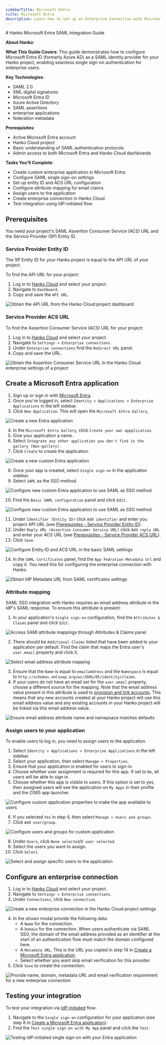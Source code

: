 ```yaml
---
sidebarTitle: Microsoft Entra
title: Microsoft Entra
description: Learn how to set up an Enterprise Connection with Microsoft Entra.
---
```



<div class="hidden">
# Hanko Microsoft Entra SAML Integration Guide

**About Hanko**:
<HankoAbout />

**What This Guide Covers**: This guide demonstrates how to configure Microsoft Entra ID (formerly Azure AD) as a SAML identity provider for your Hanko project, enabling seamless single sign-on authentication for enterprise users.

**Key Technologies**:
- SAML 2.0
- XML digital signatures
- Microsoft Entra ID
- Azure Active Directory
- SAML assertions
- enterprise applications
- federation metadata

**Prerequisites**:
- Active Microsoft Entra account
- Hanko Cloud project
- Basic understanding of SAML authentication protocols
- Admin access to both Microsoft Entra and Hanko Cloud dashboards

**Tasks You'll Complete**: 
- Create custom enterprise application in Microsoft Entra
- Configure SAML single sign-on settings
- Set up entity ID and ACS URL configuration
- Configure attribute mapping for email claims
- Assign users to the application
- Create enterprise connection in Hanko Cloud
- Test integration using IdP-initiated flow
</div>

## Prerequisites

You need your project's SAML Assertion Consumer Service (ACS) URL and the Service Provider (SP) Entity ID.

### Service Provider Entity ID

The SP Entity ID for your Hanko project is equal to the API URL of your project.

To find the API URL for your project:

1. Log in to [Hanko Cloud](https://cloud.hanko.io) and select your project.
2. Navigate to `Dashboard`.
3. Copy and save the `API URL`.

<Frame>
    <img
        src="/images/saml/hanko-console-api-url.png"
        alt="Obtain the API URL from the Hanko Cloud project dashboard"
        width={500}
        style={{ borderRadius: "0.5rem" }}
    />
</Frame>

### Service Provider ACS URL

To find the Assertion Consumer Service (ACS) URL for your project:

1. Log in to [Hanko Cloud](https://cloud.hanko.io) and select your project.
2. Navigate to `Settings > Enterprise connections`.
3. Under `Enterprise connections` find the `Redirect URL` panel.
4. Copy and save the URL.

<Frame>
    <img
        src="/images/saml/hanko-console-acs-url.png"
        alt="Obtain the Assertion Consumer Service URL in the Hanko Cloud enterprise settings of a project"
        width={500}
        style={{ borderRadius: "0.5rem" }}
    />
</Frame>

## Create a Microsoft Entra application

1. Sign up or sign in with [Microsoft Entra](https://entra.microsoft.com/).
2. Once you're logged in, select `Identity > Applications > Enterprise Applications` in the left sidebar.
3. Click `New Application`. This will open the `Microsoft Entra Gallery`.

<Frame>
    <img
        src="/images/saml/entra/entra-new-application.png"
        alt="Create a new Entra application"
        width={500}
        style={{ borderRadius: "0.5rem" }}
    />
</Frame>

4. In the `Microsoft Entra Gallery`, click `Create your own appplication`.
5. Give your application a name.
6. Select `Integrate any other application you don't find in the gallery (Non-gallery)`.
7. Click `Create` to create the application.

<Frame>
    <img
        src="/images/saml/entra/entra-create-new-application-custom.png"
        alt="Create a new custom Entra application"
        width={500}
        style={{ borderRadius: "0.5rem" }}
    />
</Frame>

8. Once your app is created, select `Single sign-on` in the application sidebar.
9. Select `SAML` as the SSO method.

<Frame>
    <img
        src="/images/saml/entra/entra-configure-custom-application-sso.png"
        alt="Configure new custom Entra application to use SAML as SSO method"
        width={500}
        style={{ borderRadius: "0.5rem" }}
    />
</Frame>

10. Find the `Basic SAML configuration` panel and click `Edit`.

<Frame>
    <img
        src="/images/saml/entra/entra-configure-custom-application-sso-configuration.png"
        alt="Configure new custom Entra application to use SAML as SSO method"
        width={500}
        style={{ borderRadius: "0.5rem" }}
    />
</Frame>

11. Under `Identifier (Entity ID)` click `Add identifier` and enter you project API URL
    (see [Prerequisites - Service Provider Entity ID](#service-provider-entity-id)).
12. Under `Reply URL (Assertion Consumer Service URL)` click `Add reply URL` and enter your ACS URL
    (see [Prerequisites - Service Provider ACS URL](#service-provider-acs-url)).
13. Click `Save`.

<Frame>
    <img
        src="/images/saml/entra/entra-configure-custom-application-sso-configuration-basic.png"
        alt="Configure Entity ID and ACS URL in the basic SAML settings"
        width={500}
        style={{ borderRadius: "0.5rem" }}
    />
</Frame>

14. In the `SAML Certificates` panel, find the `App Fedration Metadata Url` and copy it. You need this for
configuring the enterprise connection with Hanko.

<Frame>
    <img
        src="/images/saml/entra/entra-custom-application-metadata-url.png"
        alt="Obtain IdP Metadata URL from SAML certificates settings"
        width={500}
        style={{ borderRadius: "0.5rem" }}
    />
</Frame>

### Attribute mapping

SAML SSO integration with Hanko requires an email address attribute in the IdP's SAML response. To ensure this attribute is present:

1. In your application's `Single sign-on` configuration, find the `Attributes & Claims` panel and click `Edit`.

<Frame>
    <img
        src="/images/saml/entra/entra-custom-application-attributes.png"
        alt="Access SAMl attribute mappings through Attributes & Claims panel"
        width={500}
        style={{ borderRadius: "0.5rem" }}
    />
</Frame>

2. There should be `Additional Claims` listed that have been added to your application per default. Find the claim that
maps the Entra user's `user.email` property and click it.

<Frame>
    <img
        src="/images/saml/entra/entra-custom-application-attributes-details.png"
        alt="Select email address attribute mapping"
        width={500}
        style={{ borderRadius: "0.5rem" }}
    />
</Frame>

3. Ensure that the `Name` is equal to `emailaddress` and the `Namespace` is equal
   to `http://schemas.xmlsoap.org/ws/2005/05/identity/claims`.
4. If your users do not have an email set for the `user.email` property, choose a different source for the
   mapping. Note that the email address value present in this attribute is used to
   [provision and link accounts](/guides/authentication-methods/saml/introduction#account-provisioning-and-linking).
   This means that any new accounts created at your Hanko project will use this email address value and any existing
   accounts in your Hanko project will be linked via this email address value.

<Frame>
    <img
        src="/images/saml/entra/entra-custom-application-attributes-email.png"
        alt="Ensure email address attribute name and namepsace matches defaults"
        width={500}
        style={{ borderRadius: "0.5rem" }}
    />
</Frame>

### Assign users to your application

To enable users to log in, you need to assign users to the application.

1. Select `Identity > Applications > Enterprise Applications` in the left sidebar.
2. Select your application, then select `Manage > Properties`.
3. Ensure that your application is enabled for users to sign-in.
4. Choose whether user assignment is required for this app. If set to `No`, all users will be able to sign in.
5. Choose whether this app is visible to users. If this option is set to yes, then assigned users will see the
application on `My Apps` in their profile and the O365 app launcher.

<Frame>
    <img
        src="/images/saml/entra/entra-custom-application-properties.png"
        alt="Configure custom application properties to make the app available to users"
        width={500}
        style={{ borderRadius: "0.5rem" }}
    />
</Frame>

6. If you selected `Yes` in step 4, then select `Manage > Users and groups`.
7. Click `Add user/group`.

<Frame>
    <img
        src="/images/saml/entra/entra-custom-application-users-and-groups.png"
        alt="Configure users and groups for custom application"
        width={500}
        style={{ borderRadius: "0.5rem" }}
    />
</Frame>

8. Under `Users`, click `None selected`/`X user selected`.
9. Select the users you want to assign.
10. Click `Select`.

<Frame>
    <img
        src="/images/saml/entra/entra-custom-application-users-and-groups-2.png"
        alt="Select and assign specific users to the application"
        width={500}
        style={{ borderRadius: "0.5rem" }}
    />
</Frame>


## Configure an enterprise connection

1. Log in to [Hanko Cloud](https://cloud.hanko.io) and select your project.
2. Navigate to `Settings > Enterprise connections`.
3. Under `Connections`, click `New connection`.

<Frame>
    <img
        src="/images/saml/hanko-console-new-saml-connection.png"
        alt="Create a new enterprise connection in the Hanko Cloud project settings"
        width={500}
        style={{ borderRadius: "0.5rem" }}
    />
</Frame>

4. In the shown modal provide the following data:
   -  A `Name` for the connection.
   -  A `Domain` for the connection. When users authenticate via SAML SSO, the domain of the email
      address provided as an identifier at the start of an authentication flow must match the domain configured here.
   -  A `Metadata URL`. This is the URL you copied in step 14 in [Create a Microsoft Entra application](#create-a-microsoft-entra-application).
   -  Select whether you want skip email verification for this provider.
5. Click `Save` to create the connection.

<Frame>
    <img
        src="/images/saml/hanko-console-new-saml-connection-data.png"
        alt="Provide name, domain, metadata URL and email verification requirement for a new enterprise connection"
        width={500}
        style={{ borderRadius: "0.5rem" }}
    />
</Frame>

## Testing your integration

To test your integration via [IdP-initiated](/guides/authentication-methods/saml/introduction#identity-provider-initiated-sso)
flow:

1. Navigate to the `Single sign-on` configuration for your application (see step 8 in [Create a Microsoft Entra application](#create-a-microsoft-entra-application)).
2. Find the `Test single sign-on with My App`  panel and click the `Test`.

<Frame>
    <img
        src="/images/saml/entra/entra-test-idp-initiated.png"
        alt="Testing IdP-initiated single sign-on with your Entra application"
        width={500}
        style={{ borderRadius: "0.5rem" }}
    />
</Frame>